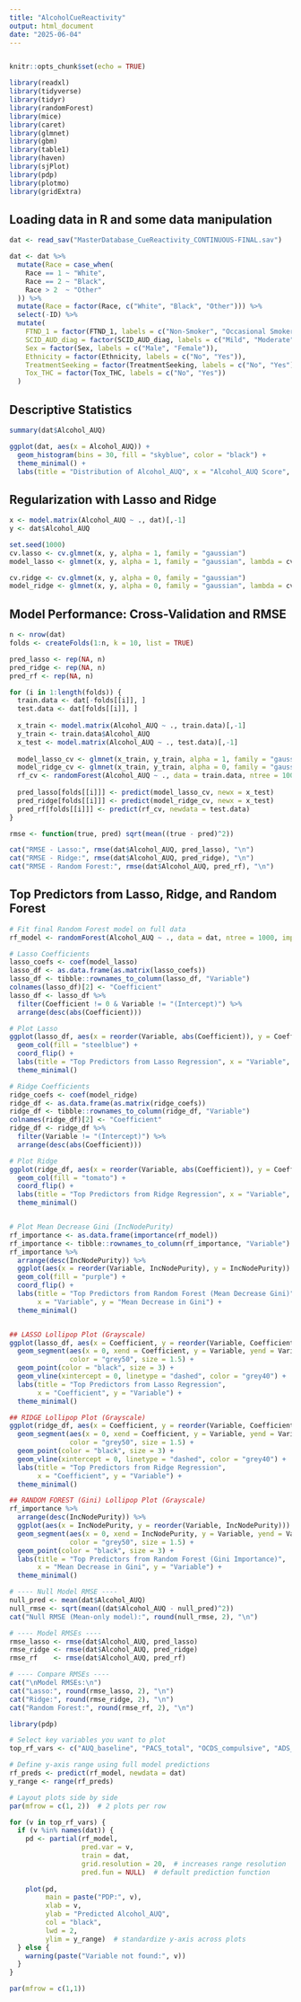 ---
title: "AlcoholCueReactivity"
output: html_document
date: "2025-06-04"
---

```{r}

```
  
```{r setup, include=FALSE}
knitr::opts_chunk$set(echo = TRUE)
```

```{r packages, echo=FALSE, message=FALSE}
library(readxl)
library(tidyverse)
library(tidyr)
library(randomForest)
library(mice)
library(caret)
library(glmnet)
library(gbm)
library(table1)
library(haven)
library(sjPlot)
library(pdp)
library(plotmo)
library(gridExtra)
```

## Loading data in R and some data manipulation

```{r read data, echo = FALSE}
dat <- read_sav("MasterDatabase_CueReactivity_CONTINUOUS-FINAL.sav")

dat <- dat %>% 
  mutate(Race = case_when(
    Race == 1 ~ "White",
    Race == 2 ~ "Black",
    Race > 2  ~ "Other"
  )) %>% 
  mutate(Race = factor(Race, c("White", "Black", "Other"))) %>%
  select(-ID) %>%
  mutate(
    FTND_1 = factor(FTND_1, labels = c("Non-Smoker", "Occasional Smoker", "Daily smoker")),
    SCID_AUD_diag = factor(SCID_AUD_diag, labels = c("Mild", "Moderate", "Severe")),
    Sex = factor(Sex, labels = c("Male", "Female")),
    Ethnicity = factor(Ethnicity, labels = c("No", "Yes")),
    TreatmentSeeking = factor(TreatmentSeeking, labels = c("No", "Yes")),
    Tox_THC = factor(Tox_THC, labels = c("No", "Yes"))
  )
```

## Descriptive Statistics

```{r descriptives, echo = FALSE}
summary(dat$Alcohol_AUQ)

ggplot(dat, aes(x = Alcohol_AUQ)) +
  geom_histogram(bins = 30, fill = "skyblue", color = "black") +
  theme_minimal() +
  labs(title = "Distribution of Alcohol_AUQ", x = "Alcohol_AUQ Score", y = "Count")
```

## Regularization with Lasso and Ridge

```{r regularization}
x <- model.matrix(Alcohol_AUQ ~ ., dat)[,-1]
y <- dat$Alcohol_AUQ

set.seed(1000)
cv.lasso <- cv.glmnet(x, y, alpha = 1, family = "gaussian")
model_lasso <- glmnet(x, y, alpha = 1, family = "gaussian", lambda = cv.lasso$lambda.min)

cv.ridge <- cv.glmnet(x, y, alpha = 0, family = "gaussian")
model_ridge <- glmnet(x, y, alpha = 0, family = "gaussian", lambda = cv.ridge$lambda.min)
```

## Model Performance: Cross-Validation and RMSE

```{r cross-validation}
n <- nrow(dat)
folds <- createFolds(1:n, k = 10, list = TRUE)

pred_lasso <- rep(NA, n)
pred_ridge <- rep(NA, n)
pred_rf <- rep(NA, n)

for (i in 1:length(folds)) {
  train.data <- dat[-folds[[i]], ]
  test.data <- dat[folds[[i]], ]
  
  x_train <- model.matrix(Alcohol_AUQ ~ ., train.data)[,-1]
  y_train <- train.data$Alcohol_AUQ
  x_test <- model.matrix(Alcohol_AUQ ~ ., test.data)[,-1]
  
  model_lasso_cv <- glmnet(x_train, y_train, alpha = 1, family = "gaussian", lambda = cv.lasso$lambda.min)
  model_ridge_cv <- glmnet(x_train, y_train, alpha = 0, family = "gaussian", lambda = cv.ridge$lambda.min)
  rf_cv <- randomForest(Alcohol_AUQ ~ ., data = train.data, ntree = 1000)
  
  pred_lasso[folds[[i]]] <- predict(model_lasso_cv, newx = x_test)
  pred_ridge[folds[[i]]] <- predict(model_ridge_cv, newx = x_test)
  pred_rf[folds[[i]]] <- predict(rf_cv, newdata = test.data)
}

rmse <- function(true, pred) sqrt(mean((true - pred)^2))

cat("RMSE - Lasso:", rmse(dat$Alcohol_AUQ, pred_lasso), "\n")
cat("RMSE - Ridge:", rmse(dat$Alcohol_AUQ, pred_ridge), "\n")
cat("RMSE - Random Forest:", rmse(dat$Alcohol_AUQ, pred_rf), "\n")
```

## Top Predictors from Lasso, Ridge, and Random Forest

```{r final models for importance plots}
# Fit final Random Forest model on full data
rf_model <- randomForest(Alcohol_AUQ ~ ., data = dat, ntree = 1000, importance = TRUE)
```

```{r top predictors}
# Lasso Coefficients
lasso_coefs <- coef(model_lasso)
lasso_df <- as.data.frame(as.matrix(lasso_coefs))
lasso_df <- tibble::rownames_to_column(lasso_df, "Variable")
colnames(lasso_df)[2] <- "Coefficient"
lasso_df <- lasso_df %>%
  filter(Coefficient != 0 & Variable != "(Intercept)") %>%
  arrange(desc(abs(Coefficient)))

# Plot Lasso
ggplot(lasso_df, aes(x = reorder(Variable, abs(Coefficient)), y = Coefficient)) +
  geom_col(fill = "steelblue") +
  coord_flip() +
  labs(title = "Top Predictors from Lasso Regression", x = "Variable", y = "Coefficient") +
  theme_minimal()

# Ridge Coefficients
ridge_coefs <- coef(model_ridge)
ridge_df <- as.data.frame(as.matrix(ridge_coefs))
ridge_df <- tibble::rownames_to_column(ridge_df, "Variable")
colnames(ridge_df)[2] <- "Coefficient"
ridge_df <- ridge_df %>%
  filter(Variable != "(Intercept)") %>%
  arrange(desc(abs(Coefficient)))

# Plot Ridge
ggplot(ridge_df, aes(x = reorder(Variable, abs(Coefficient)), y = Coefficient)) +
  geom_col(fill = "tomato") +
  coord_flip() +
  labs(title = "Top Predictors from Ridge Regression", x = "Variable", y = "Coefficient") +
  theme_minimal()


# Plot Mean Decrease Gini (IncNodePurity)
rf_importance <- as.data.frame(importance(rf_model))
rf_importance <- tibble::rownames_to_column(rf_importance, "Variable")
rf_importance %>%
  arrange(desc(IncNodePurity)) %>%
  ggplot(aes(x = reorder(Variable, IncNodePurity), y = IncNodePurity)) +
  geom_col(fill = "purple") +
  coord_flip() +
  labs(title = "Top Predictors from Random Forest (Mean Decrease Gini)", 
       x = "Variable", y = "Mean Decrease in Gini") +
  theme_minimal()


## LASSO Lollipop Plot (Grayscale)
ggplot(lasso_df, aes(x = Coefficient, y = reorder(Variable, Coefficient))) +
  geom_segment(aes(x = 0, xend = Coefficient, y = Variable, yend = Variable),
               color = "grey50", size = 1.5) +
  geom_point(color = "black", size = 3) +
  geom_vline(xintercept = 0, linetype = "dashed", color = "grey40") +
  labs(title = "Top Predictors from Lasso Regression",
       x = "Coefficient", y = "Variable") +
  theme_minimal()

## RIDGE Lollipop Plot (Grayscale)
ggplot(ridge_df, aes(x = Coefficient, y = reorder(Variable, Coefficient))) +
  geom_segment(aes(x = 0, xend = Coefficient, y = Variable, yend = Variable),
               color = "grey50", size = 1.5) +
  geom_point(color = "black", size = 3) +
  geom_vline(xintercept = 0, linetype = "dashed", color = "grey40") +
  labs(title = "Top Predictors from Ridge Regression",
       x = "Coefficient", y = "Variable") +
  theme_minimal()

## RANDOM FOREST (Gini) Lollipop Plot (Grayscale)
rf_importance %>%
  arrange(desc(IncNodePurity)) %>%
  ggplot(aes(x = IncNodePurity, y = reorder(Variable, IncNodePurity))) +
  geom_segment(aes(x = 0, xend = IncNodePurity, y = Variable, yend = Variable),
               color = "grey50", size = 1.5) +
  geom_point(color = "black", size = 3) +
  labs(title = "Top Predictors from Random Forest (Gini Importance)",
       x = "Mean Decrease in Gini", y = "Variable") +
  theme_minimal()
```


```{r rmse-comparison, warning=FALSE, message=FALSE}

# ---- Null Model RMSE ----
null_pred <- mean(dat$Alcohol_AUQ)
null_rmse <- sqrt(mean((dat$Alcohol_AUQ - null_pred)^2))
cat("Null RMSE (Mean-only model):", round(null_rmse, 2), "\n")

# ---- Model RMSEs ----
rmse_lasso <- rmse(dat$Alcohol_AUQ, pred_lasso)
rmse_ridge <- rmse(dat$Alcohol_AUQ, pred_ridge)
rmse_rf    <- rmse(dat$Alcohol_AUQ, pred_rf)

# ---- Compare RMSEs ----
cat("\nModel RMSEs:\n")
cat("Lasso:", round(rmse_lasso, 2), "\n")
cat("Ridge:", round(rmse_ridge, 2), "\n")
cat("Random Forest:", round(rmse_rf, 2), "\n")
```

```{r pdp-rf-improved, warning=FALSE, message=FALSE}
library(pdp)

# Select key variables you want to plot
top_rf_vars <- c("AUQ_baseline", "PACS_total", "OCDS_compulsive", "ADS_Obsessive", "TLFB_TOTDRINKS")

# Define y-axis range using full model predictions
rf_preds <- predict(rf_model, newdata = dat)
y_range <- range(rf_preds)

# Layout plots side by side
par(mfrow = c(1, 2))  # 2 plots per row

for (v in top_rf_vars) {
  if (v %in% names(dat)) {
    pd <- partial(rf_model,
                  pred.var = v,
                  train = dat,
                  grid.resolution = 20,  # increases range resolution
                  pred.fun = NULL)  # default prediction function
    
    plot(pd,
         main = paste("PDP:", v),
         xlab = v,
         ylab = "Predicted Alcohol_AUQ",
         col = "black",
         lwd = 2,
         ylim = y_range)  # standardize y-axis across plots
  } else {
    warning(paste("Variable not found:", v))
  }
}

par(mfrow = c(1,1))
```